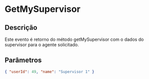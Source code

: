 # GetMySupervisor

## Descrição

Este evento é retorno do método getMySupervisor com o dados do supervisor para o agente solicitado.

## Parâmetros

```json copy
{ "userId": 49, "name": "Supervisor 1" }
```
